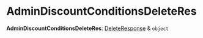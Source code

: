 
# AdminDiscountConditionsDeleteRes

 **AdminDiscountConditionsDeleteRes**: [DeleteResponse](../interfaces/medusa.DeleteResponse.mdx) & `object`
